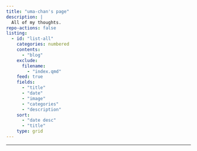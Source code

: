 ```yaml
---
title: "uma-chan's page"
description: |
  All of my thoughts.
repo-actions: false
listing:
  - id: "list-all"
    categories: numbered
    contents:
      - "blog"
    exclude:
      filename:
        - "index.qmd"
    feed: true
    fields:
      - "title"
      - "date"
      - "image"
      - "categories"
      - "description"
    sort:
      - "date desc"
      - "title"
    type: grid
---
```


---

::: {#list-all}
:::
